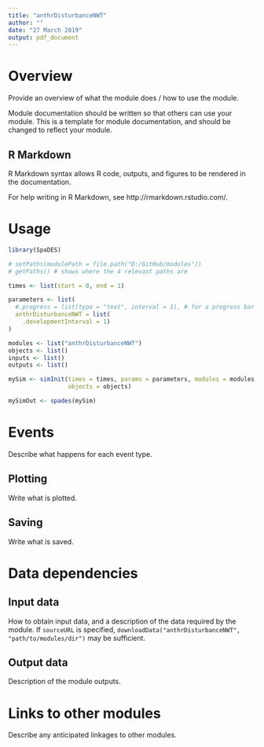 ```yaml
---
title: "anthrDisturbanceNWT"
author: ""
date: "27 March 2019"
output: pdf_document
---
```


# Overview

Provide an overview of what the module does / how to use the module.

Module documentation should be written so that others can use your module.
This is a template for module documentation, and should be changed to reflect your module.

## R Markdown

R Markdown syntax allows R code, outputs, and figures to be rendered in the documentation.

For help writing in R Markdown, see http://rmarkdown.rstudio.com/.

# Usage

```r
library(SpaDES)

# setPaths(modulePath = file.path("D:/GitHub/modules"))
# getPaths() # shows where the 4 relevant paths are

times <- list(start = 0, end = 1)

parameters <- list(
  #.progress = list(type = "text", interval = 1), # for a progress bar
  anthrDisturbanceNWT = list(
    .developmentInterval = 1)
)

modules <- list("anthrDisturbanceNWT")
objects <- list()
inputs <- list()
outputs <- list()

mySim <- simInit(times = times, params = parameters, modules = modules,
                 objects = objects)

mySimOut <- spades(mySim)
```

# Events

Describe what happens for each event type.

## Plotting

Write what is plotted.

## Saving

Write what is saved.

# Data dependencies

## Input data

How to obtain input data, and a description of the data required by the module.
If `sourceURL` is specified, `downloadData("anthrDisturbanceNWT", "path/to/modules/dir")` may be sufficient.

## Output data

Description of the module outputs.

# Links to other modules

Describe any anticipated linkages to other modules.

